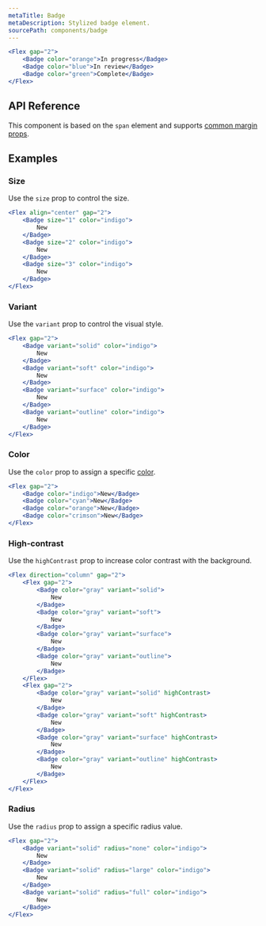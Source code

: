 ```yaml
---
metaTitle: Badge
metaDescription: Stylized badge element.
sourcePath: components/badge
---
```


```jsx live=true
<Flex gap="2">
	<Badge color="orange">In progress</Badge>
	<Badge color="blue">In review</Badge>
	<Badge color="green">Complete</Badge>
</Flex>
```

## API Reference

This component is based on the `span` element and supports [common margin props](/research/docs/overview/layout#margin-props).

<ThemesPropsTable defs="badgePropDefs" />

## Examples

### Size

Use the `size` prop to control the size.

```jsx live=true
<Flex align="center" gap="2">
	<Badge size="1" color="indigo">
		New
	</Badge>
	<Badge size="2" color="indigo">
		New
	</Badge>
	<Badge size="3" color="indigo">
		New
	</Badge>
</Flex>
```

### Variant

Use the `variant` prop to control the visual style.

```jsx live=true scroll=true
<Flex gap="2">
	<Badge variant="solid" color="indigo">
		New
	</Badge>
	<Badge variant="soft" color="indigo">
		New
	</Badge>
	<Badge variant="surface" color="indigo">
		New
	</Badge>
	<Badge variant="outline" color="indigo">
		New
	</Badge>
</Flex>
```

### Color

Use the `color` prop to assign a specific [color](/research/docs/theme/color).

```jsx live=true
<Flex gap="2">
	<Badge color="indigo">New</Badge>
	<Badge color="cyan">New</Badge>
	<Badge color="orange">New</Badge>
	<Badge color="crimson">New</Badge>
</Flex>
```

### High-contrast

Use the `highContrast` prop to increase color contrast with the background.

```jsx live=true
<Flex direction="column" gap="2">
	<Flex gap="2">
		<Badge color="gray" variant="solid">
			New
		</Badge>
		<Badge color="gray" variant="soft">
			New
		</Badge>
		<Badge color="gray" variant="surface">
			New
		</Badge>
		<Badge color="gray" variant="outline">
			New
		</Badge>
	</Flex>
	<Flex gap="2">
		<Badge color="gray" variant="solid" highContrast>
			New
		</Badge>
		<Badge color="gray" variant="soft" highContrast>
			New
		</Badge>
		<Badge color="gray" variant="surface" highContrast>
			New
		</Badge>
		<Badge color="gray" variant="outline" highContrast>
			New
		</Badge>
	</Flex>
</Flex>
```

### Radius

Use the `radius` prop to assign a specific radius value.

```jsx live=true scroll=true
<Flex gap="2">
	<Badge variant="solid" radius="none" color="indigo">
		New
	</Badge>
	<Badge variant="solid" radius="large" color="indigo">
		New
	</Badge>
	<Badge variant="solid" radius="full" color="indigo">
		New
	</Badge>
</Flex>
```
